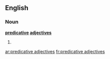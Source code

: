 ==English==

===Noun===
'''[[predicative]] [[adjective]]s'''

# {{plural of|predicative adjective}}

[[ar:predicative adjectives]]
[[fr:predicative adjectives]]